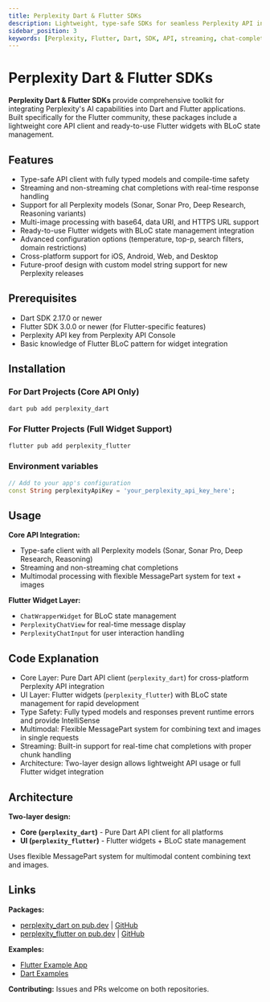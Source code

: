 ```yaml
---
title: Perplexity Dart & Flutter SDKs
description: Lightweight, type-safe SDKs for seamless Perplexity API integration in Dart and Flutter applications
sidebar_position: 3
keywords: [Perplexity, Flutter, Dart, SDK, API, streaming, chat-completions, sonar, type-safe, widgets]
---
```


# Perplexity Dart & Flutter SDKs

**Perplexity Dart & Flutter SDKs** provide comprehensive toolkit for integrating Perplexity's AI capabilities into Dart and Flutter applications. Built specifically for the Flutter community, these packages include a lightweight core API client and ready-to-use Flutter widgets with BLoC state management.

## Features

* Type-safe API client with fully typed models and compile-time safety
* Streaming and non-streaming chat completions with real-time response handling
* Support for all Perplexity models (Sonar, Sonar Pro, Deep Research, Reasoning variants)
* Multi-image processing with base64, data URI, and HTTPS URL support
* Ready-to-use Flutter widgets with BLoC state management integration
* Advanced configuration options (temperature, top-p, search filters, domain restrictions)
* Cross-platform support for iOS, Android, Web, and Desktop
* Future-proof design with custom model string support for new Perplexity releases

## Prerequisites

* Dart SDK 2.17.0 or newer
* Flutter SDK 3.0.0 or newer (for Flutter-specific features)
* Perplexity API key from Perplexity API Console
* Basic knowledge of Flutter BLoC pattern for widget integration

## Installation

### For Dart Projects (Core API Only)

```bash
dart pub add perplexity_dart
```

### For Flutter Projects (Full Widget Support)

```bash
flutter pub add perplexity_flutter
```

### Environment variables

```dart
// Add to your app's configuration
const String perplexityApiKey = 'your_perplexity_api_key_here';
```

## Usage

**Core API Integration:**
- Type-safe client with all Perplexity models (Sonar, Sonar Pro, Deep Research, Reasoning)
- Streaming and non-streaming chat completions
- Multimodal processing with flexible MessagePart system for text + images

**Flutter Widget Layer:**
- `ChatWrapperWidget` for BLoC state management 
- `PerplexityChatView` for real-time message display
- `PerplexityChatInput` for user interaction handling

## Code Explanation

* Core Layer: Pure Dart API client (`perplexity_dart`) for cross-platform Perplexity API integration
* UI Layer: Flutter widgets (`perplexity_flutter`) with BLoC state management for rapid development
* Type Safety: Fully typed models and responses prevent runtime errors and provide IntelliSense
* Multimodal: Flexible MessagePart system for combining text and images in single requests
* Streaming: Built-in support for real-time chat completions with proper chunk handling
* Architecture: Two-layer design allows lightweight API usage or full Flutter widget integration

## Architecture

**Two-layer design:**
- **Core (`perplexity_dart`)** - Pure Dart API client for all platforms
- **UI (`perplexity_flutter`)** - Flutter widgets + BLoC state management

Uses flexible MessagePart system for multimodal content combining text and images.
## Links

**Packages:**
- [perplexity_dart on pub.dev](https://pub.dev/packages/perplexity_dart) | [GitHub](https://github.com/vishnu32510/perplexity_dart)
- [perplexity_flutter on pub.dev](https://pub.dev/packages/perplexity_flutter) | [GitHub](https://github.com/vishnu32510/perplexity_flutter)

**Examples:**
- [Flutter Example App](https://github.com/vishnu32510/perplexity_dart/tree/main/example_flutter_app)
- [Dart Examples](https://github.com/vishnu32510/perplexity_dart/tree/main/example)

**Contributing:** Issues and PRs welcome on both repositories.
